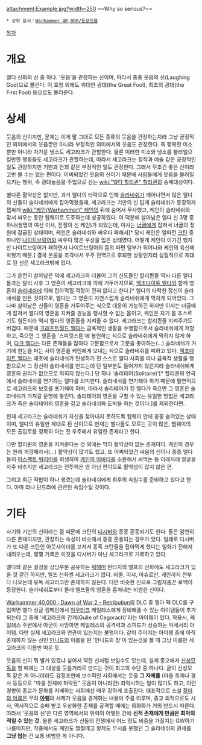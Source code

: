 {{{+1 '''Laughing God, Cegorach'''}}}

attachment:Example.jpg?width=250
~~Why so serious?~~


 * 상위 문서：[[Warhammer 40,000/등장인물]]

[[목차]]

= 개요 =
엘다 신화의 신 중 하나. '웃음'을 관장하는 신이며, 따라서 종종 웃음의 신(Laughing God)으로 불린다. 이 호칭 외에도 위대한 광대(the Great Fool), 최초의 광대(the First Fool) 등으로도 불리운다.

= 상세 =
웃음의 신이지만, 문제는 이게 말 그대로 모든 종류의 웃음을 관장하는지라 그냥 긍정적인 의미에서의 웃음뿐만 아니라 부정적인 의미에서의 웃음도 관장한다. 즉 행복한 미소뿐만 아니라 차가운 냉소도 세고라크가 관할한다. 물론 이러한 미소와 냉소를 불러일으킬만한 행동들도 세고라크가 관할하는데, 따라서 세고라크는 창작과 예술 같은 긍정적인 일도 관장하지만 기만과 잔꾀 같은 부정적인 일도 관장한다. 그래서 무조건 좋은 신이라고만 볼 수는 없는 편이다. 어찌되었건 웃음의 신이기 때문에 사람들에게 웃음을 불러일으키는 행위, 즉 광대놀음을 주업으로 삼는 [[wiki:"엘다 할리퀸" 할리퀸]]의 숭배대상이다.

별다른 활약상은 없지만, 과거 엘다의 타락으로 인해 [[슬라네쉬]]가 깨어나면서 많은 엘다의 신들이 슬라네쉬에게 잡아먹혔을때, 세고라크는 기만의 신 답게 슬라네쉬가 등장하자 잽싸게 [[wiki:"케인(Warhammer)" 케인]]의 뒤에 숨어서 무사했고, 케인이 슬라네쉬와 맞서 싸우는 동안 웹웨이로 도주하는데 성공하였다. 이 덕분에 살아남은 엘다 신 3명 중 하나(생명의 여신 이샤, 전쟁의 신 케인)가 되었는데, 이샤는 [[너글]]에게 잡혀서 너글의 정원에 감금된 상태이며, 케인은 슬라네쉬와 싸우다 패해서[* 당시 케인은 얼마전 [[크탄]] 중 하나인 [[나이트브링어]]와 싸우다 많은 부상을 입은 상태였다. 어떻게 케인이 이기긴 했지만 나이트브링어가 패하면서 나이트브링어의 몸의 파편 일부가 튀어나와 케인의 육신에 박혔기 때문.] 결국 온몸을 조각내서 우주 전역으로 후퇴한 상황인지라 실질적으로 제대로 된 신은 세고라크밖에 없다.

그가 온전히 살아남은 덕에 세고라크와 더불어 그의 신도들인 할리퀸들 역시 다른 엘다들과는 달리 사후 그 영혼이 세고라크에 의해 거두어지므로, [[엑조다이트 엘다]]와 함께 영혼이 [[슬라네쉬]]에 의해 잡아먹힐 걱정이 전혀 없다고 한다.[* 엘다의 타락한 정신이 슬라네쉬를 만든 것이므로, 엘다는 그 영혼이 자연스럽게 슬라네쉬에게 먹히게 되어있다. 그나마 살아남은 신들이 영혼을 거두어주는 식으로 대응이 가능하긴 하지만 이샤는 너글에게 잡혀서 엘다의 영혼을 지켜줄 권능을 행사할 수 없는 몸이고, 케인은 자기 몸 추스르기도 힘든지라 역시 엘다의 영혼들을 지켜줄 수 없다. 세고라크는 할리퀸들 지켜주기도 버겁다. 때문에 [[크래프트월드 엘다]]는 금욕적인 생활을 수행함으로서 슬라네쉬에게 저항하고, 죽으면 그 영혼을 '스피릿스톤'에 봉인하는 식으로 슬라네쉬에게 먹히지 않게 하며, [[다크 엘다]]는 다른 존재들을 잡아다 고문함으로서 고문을 좋아하는(...) 슬라네쉬가 거기에 한눈을 파는 사이 영혼을 케인에게 보내는 식으로 슬라네쉬를 피하고 있다. [[엑조다이트 엘다]]는 애초에 슬라네쉬가 탄생하기 전 스스로 엘다 사회를 떠나 금욕적 생활을 행함으로서 그 정신이 슬라네쉬를 만드는데 단 일부분도 들어가지 않은지라 슬라네쉬에게 영혼의 권리가 없으므로 먹히지 않는다.] 단 하나 '솔리테어(Solitaire)'[* 할리퀸의 연극에서 슬라네쉬를 연기하는 엘다를 의미한다. 슬라네쉬를 연기해야 하기 때문에 필연적으로 세고라크의 보호를 포기해야 하며, 따라서 솔리테어가 된 엘다가 죽으면 그 영혼은 슬라네쉬가 가져갈 운명에 놓인다. 솔리테어의 영혼을 구할 수 있는 유일한 방법은 세고라크가 죽은 솔리테어의 영혼을 걸고 슬라네쉬와 도박을 하는 것이다.]를 제외한다면.

현재 세고라크는 슬라네쉬가 자신을 찾아내지 못하도록 웹웨이 안에 꽁꽁 숨어있는 상태이며, 엘다의 유일한 제대로 된 신이므로 현재는 엘다들도 모르는 곳이 많은, 웹웨이의 모든 출입로를 정확히 아는 전 우주에서 유일한 존재라고 한다.

다만 할리퀸의 영혼을 지켜준다는 것 외에는 딱히 활약상이 없는 존재이다. 케인의 경우는 원래 개깡패라서(...) 활약상이 많기도 했고, 또 어찌되었건 싸움의 신이니 종종 엘다들이 [[어스팩트 워리어]]를 희생하여 [[케인의 아바타]]를 소환해서 써먹는 등 이래저래 얼굴을 자주 비추지만 세고라크는 전투력은 영 아닌 편이므로 활약상이 많지 않은 편.

그리고 최근 떡밥이 하나 생겼는데 슬라네쉬에게 최후의 속임수를 준비하고 있다고 한다. 아마 라나 단드라에 관련된 속임수일 것이다.

= 기타 =
사기와 기만의 신이라는 점 때문에 크탄의 [[디시버]]와 종종 혼동되기도 한다. 둘은 엄연히 다른 존재이지만, 관장하는 속성이 비슷해서 종종 혼용되는 경우가 있다. 일례로 디시버가 또 다른 크탄인 아웃사이더를 꼬셔서 동족 크탄들을 잡아먹게 했다는 일화가 전해져 내려오는데, 몇몇 기록은 이것을 디시버가 아닌 세고라크로 기록하고 있다.

엘다와 같은 설정을 상당부분 공유하는 [[워해머]] 판타지의 엘프의 신화에도 세고라크가 있을 것 같긴 하지만, 엘프 신화엔 세고라크가 없다. 바울, 이샤, 아슈르만, 케인까지 전부 다 나오는데 유독 세고라크만 존재하지 않는다. 다만 비슷한 신으로 그림자춤꾼 로엑이 등장한다. 슬라네쉬로부터 몰래 엘프들의 영혼을 훔쳐내는 비범한 신이다.

[[Warhammer 40,000 : Dawn of War 2 - Retribution]]의 DLC 중 엘다 팩 DLC를 구입하면 엘다 싱글 캠페인에서 [[아우터크]] 케일레스에게 장비해줄 수 있는 아이템들이 추가되는데 그 중에 '세고라크의 간계(Guile of Cegorach)'라는 아이템이 있다. 착용시, 케일레스 주변에서 아군이 사망하면 케일레스의 공격력과 스피드가 상승하는 악세서리 아이템. 다만 실제 세고라크와 연관이 있는지는 불명이다. 같이 주어지는 아이템 중에 아직 존재하지 않는 신인 [[인니드]]의 이름을 딴 '인니드의 창'이 있는것을 볼 때 그냥 이름만 세고라크의 이름만 따온 듯.

웃음의 신이 뭐 별거 있겠냐 싶어서 약한 신처럼 보일수도 있는데, 실제 종교에서 [[신성모독]]을 할 때에는 그 대상을 웃음거리로 만드는 것이 최고의 수단 중 하나다. 굳이 신성모독 같은 게 아니더라도 감정표현에 보수적인 사회에서는 웃음 '''그 자체를''' (마을 축제나 경사 등등으로 "마을 전체에 허락된" 웃음이 아니라면) 죄악시하는 일이 많기도 하고, 이런 경향이 종교가 문화를 지배하는 사회에선 매우 강하게 표출된다. 대표적으로 소설 [[장미의 이름]]은 무려 '''[[야훼]]'''의 사제가 웃음을 경계하는 내용이 주를 이루며, 종교 외적으로도 시사, 역사적으로 숭배 받고 우상화한 존재를 공격할 때에는 희화화가 거의 반드시 따른다. 따라서 '웃음의 신'은 다른 영역에서의 위력이 어떻든 간에 '''신적 존재에게 만큼은 최악의 적일 수 있는 것.''' 물론 세고라크가 신들의 전쟁에서 어느 정도 비중을 가질지는 GW하기 나름이지만, 작중에서도 케인도 쩔쩔메고 황제도 무시를 못했던 그 슬라네쉬의 권세를 '''그냥 씹는''' 건 보통 비범한 게 아니다.
